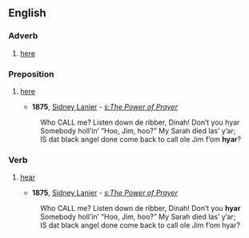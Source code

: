 ==English==

===Adverb===
{{en-adv}}

# {{context|dialectal}} [[here]]

===Preposition===
{{en-prep}}

# {{context|dialectal}} [[here]]
#*'''1875''', [[w:Sidney Lanier|Sidney Lanier]] - ''[[s:The Power of Prayer]]''
#:Who CALL me? Listen down de ribber, Dinah! Don’t you hyar
#:Somebody holl’in’ “Hoo, Jim, hoo?” My Sarah died las’ y’ar;
#:IS dat black angel done come back to call ole Jim f’om '''hyar'''?

===Verb===
{{infl|en|verb}}

# {{context|dialectal}} [[hear]]
#*'''1875''', [[w:Sidney Lanier|Sidney Lanier]] - ''[[s:The Power of Prayer]]''
#:Who CALL me? Listen down de ribber, Dinah! Don’t you '''hyar'''
#:Somebody holl’in’ “Hoo, Jim, hoo?” My Sarah died las’ y’ar;
#:IS dat black angel done come back to call ole Jim f’om hyar?